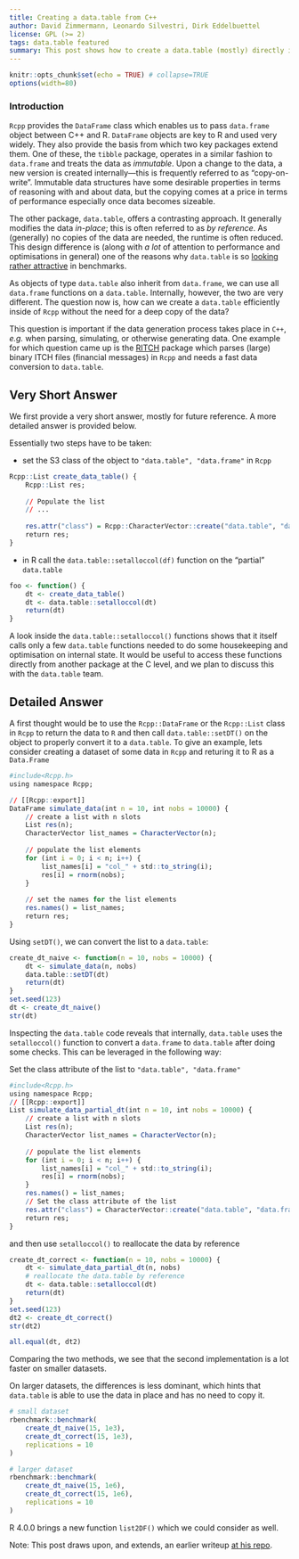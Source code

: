 ```yaml
---
title: Creating a data.table from C++
author: David Zimmermann, Leonardo Silvestri, Dirk Eddelbuettel
license: GPL (>= 2)
tags: data.table featured
summary: This post shows how to create a data.table (mostly) directly in Rcpp
---
```


```r
knitr::opts_chunk$set(echo = TRUE) # collapse=TRUE
options(width=80)
```

### Introduction

`Rcpp` provides the `DataFrame` class which enables us to pass `data.frame` object between C++ and
R. `DataFrame` objects are key to R and used very widely.  They also provide the basis from which
two key packages extend them. One of these, the `tibble` package, operates in a similar fashion to
`data.frame` and treats the data as _immutable_. Upon a change to the data, a new version is created
internally---this is frequently referred to as "copy-on-write". Immutable data structures have some
desirable properties in terms of reasoning with and about data, but the copying comes at a price in
terms of performance especially once data becomes sizeable.

The other package, `data.table`, offers a contrasting approach. It generally modifies the data
_in-place_; this is often referred to as _by reference_. As (generally) no copies of the data are
needed, the runtime is often reduced.  This design difference is (along with _a lot_ of attention to
performance and optimisations in general) one of the reasons why `data.table` is so [looking rather
attractive](https://h2oai.github.io/db-benchmark/) in benchmarks.

As objects of type `data.table` also inherit from `data.frame`, we can use all `data.frame`
functions on a `data.table`.  Internally, however, the two are very different.  The question now is,
how can we create a `data.table` efficiently inside of `Rcpp` without the need for a deep copy of
the data?

This question is important if the data generation process takes place in `C++`, _e.g._ when parsing,
simulating, or otherwise generating data.  One example for which question came up is the
[RITCH](https://github.com/DavZim/RITCH) package which parses (large) binary ITCH files (financial
messages) in `Rcpp` and needs a fast data conversion to `data.table`.

## Very Short Answer

We first provide a very short answer, mostly for future reference. A more detailed answer is
provided below. 

Essentially two steps have to be taken:

- set the S3 class of the object to `"data.table", "data.frame"` in `Rcpp`

```r
Rcpp::List create_data_table() {
    Rcpp::List res;
  
    // Populate the list
    // ...
  
    res.attr("class") = Rcpp::CharacterVector::create("data.table", "data.frame");
    return res;
}
```

- in R call the `data.table::setalloccol(df)` function on the "partial" `data.table`

```r
foo <- function() {
    dt <- create_data_table()
    dt <- data.table::setalloccol(dt)
    return(dt)
}
```
A look inside the `data.table::setalloccol()` functions shows that it itself calls only a few
`data.table` functions needed to do some housekeeping and optimisation on internal state. It would
be useful to access these functions directly from another package at the C level, and we plan to
discuss this with the `data.table` team.


## Detailed Answer

A first thought would be to use the `Rcpp::DataFrame` or the `Rcpp::List` class in `Rcpp` to return
the data to `R` and then call `data.table::setDT()` on the object to properly convert it to a
`data.table`.  To give an example, lets consider creating a dataset of some data in `Rcpp` and
returing it to R as a `Data.Frame`

```r
#include<Rcpp.h>
using namespace Rcpp;

// [[Rcpp::export]]
DataFrame simulate_data(int n = 10, int nobs = 10000) {
    // create a list with n slots
    List res(n);
    CharacterVector list_names = CharacterVector(n);
  
    // populate the list elements
    for (int i = 0; i < n; i++) {
        list_names[i] = "col_" + std::to_string(i);
        res[i] = rnorm(nobs);
    }
  
    // set the names for the list elements
    res.names() = list_names;
    return res;
}
```

Using `setDT()`, we can convert the list to a `data.table`:

```r
create_dt_naive <- function(n = 10, nobs = 10000) {
    dt <- simulate_data(n, nobs)
    data.table::setDT(dt)
    return(dt)
}
set.seed(123)
dt <- create_dt_naive()
str(dt)
```

Inspecting the `data.table` code reveals that internally, `data.table` uses the `setalloccol()`
function to convert a `data.frame` to `data.table` after doing some checks.  This can be leveraged
in the following way:

Set the class attribute of the list to `"data.table", "data.frame"`

```r
#include<Rcpp.h>
using namespace Rcpp;
// [[Rcpp::export]]
List simulate_data_partial_dt(int n = 10, int nobs = 10000) {
    // create a list with n slots
    List res(n);
    CharacterVector list_names = CharacterVector(n);
  
    // populate the list elements
    for (int i = 0; i < n; i++) {
        list_names[i] = "col_" + std::to_string(i);
        res[i] = rnorm(nobs);
    }
    res.names() = list_names;
    // Set the class attribute of the list
    res.attr("class") = CharacterVector::create("data.table", "data.frame");
    return res;
}
```

and then use `setalloccol()` to reallocate the data by reference

```r
create_dt_correct <- function(n = 10, nobs = 10000) {
    dt <- simulate_data_partial_dt(n, nobs)
    # reallocate the data.table by reference
    dt <- data.table::setalloccol(dt)
    return(dt)
}
set.seed(123)
dt2 <- create_dt_correct()
str(dt2)

all.equal(dt, dt2)
```

Comparing the two methods, we see that the second implementation is a lot faster on smaller datasets.

On larger datasets, the differences is less dominant, which hints that `data.table` is able to use
the data in place and has no need to copy it.

```r
# small dataset
rbenchmark::benchmark(
    create_dt_naive(15, 1e3),
    create_dt_correct(15, 1e3),
    replications = 10
)

# larger dataset
rbenchmark::benchmark(
    create_dt_naive(15, 1e6),
    create_dt_correct(15, 1e6),
    replications = 10
)
```

R 4.0.0 brings a new function `list2DF()` which we could consider as well.

Note: This post draws upon, and extends, an earlier writeup [at his
repo](https://github.com/lsilvest/data.table_at_c_level).

